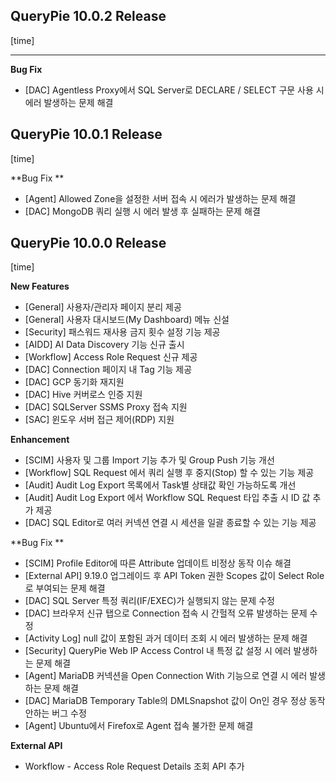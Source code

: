## QueryPie 10.0.2 Release
[time]

** **

**Bug Fix**

* [DAC] Agentless Proxy에서 SQL Server로 DECLARE / SELECT 구문 사용 시 에러 발생하는 문제 해결



## QueryPie 10.0.1 Release
[time]



**Bug Fix **

* [Agent] Allowed Zone을 설정한 서버 접속 시 에러가 발생하는 문제 해결
* [DAC] MongoDB 쿼리 실행 시 에러 발생 후 실패하는 문제 해결



## QueryPie 10.0.0 Release
[time]



**New Features**

* [General] 사용자/관리자 페이지 분리 제공
* [General] 사용자 대시보드(My Dashboard) 메뉴 신설
* [Security] 패스워드 재사용 금지 횟수 설정 기능 제공
* [AIDD] AI Data Discovery 기능 신규 출시
* [Workflow] Access Role Request 신규 제공
* [DAC] Connection 페이지 내 Tag 기능 제공
* [DAC] GCP 동기화 재지원
* [DAC] Hive 커버로스 인증 지원
* [DAC] SQLServer SSMS Proxy 접속 지원
* [SAC] 윈도우 서버 접근 제어(RDP) 지원



**Enhancement**

* [SCIM] 사용자 및 그룹 Import 기능 추가 및 Group Push 기능 개선
* [Workflow] SQL Request 에서 쿼리 실행 후 중지(Stop) 할 수 있는 기능 제공
* [Audit] Audit Log Export 목록에서 Task별 상태값 확인 가능하도록 개선
* [Audit] Audit Log Export 에서 Workflow SQL Request 타입 추출 시 ID 값 추가 제공
* [DAC] SQL Editor로 여러 커넥션 연결 시 세션을 일괄 종료할 수 있는 기능 제공



**Bug Fix **

* [SCIM] Profile Editor에 따른 Attribute 업데이트 비정상 동작 이슈 해결
* [External API] 9.19.0 업그레이드 후 API Token 권한 Scopes 값이 Select Role 로 부여되는 문제 해결
* [DAC] SQL Server 특정 쿼리(IF/EXEC)가 실행되지 않는 문제 수정
* [DAC] 브라우저 신규 탭으로 Connection 접속 시 간헐적 오류 발생하는 문제 수정
* [Activity Log] null 값이 포함된 과거 데이터 조회 시 에러 발생하는 문제 해결
* [Security] QueryPie Web IP Access Control 내 특정 값 설정 시 에러 발생하는 문제 해결
* [Agent] MariaDB 커넥션을 Open Connection With 기능으로 연결 시 에러 발생하는 문제 해결
* [DAC] MariaDB Temporary Table의 DMLSnapshot 값이 On인 경우 정상 동작 안하는 버그 수정
* [Agent] Ubuntu에서 Firefox로 Agent 접속 불가한 문제 해결



**External API**

* Workflow - Access Role Request Details 조회 API 추가
